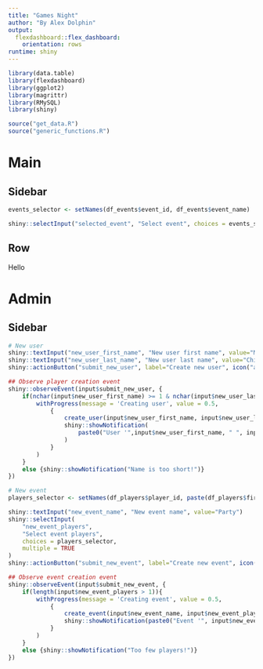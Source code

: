 ```yaml
---
title: "Games Night"
author: "By Alex Dolphin"
output: 
  flexdashboard::flex_dashboard:
    orientation: rows
runtime: shiny
---
```


```r
library(data.table)
library(flexdashboard)
library(ggplot2)
library(magrittr)
library(RMySQL)
library(shiny)

source("get_data.R")
source("generic_functions.R")
```

Main
=======================================================================

Sidebar {.sidebar}
-----------------------------------------------------------------------

```r
events_selector <- setNames(df_events$event_id, df_events$event_name)

shiny::selectInput("selected_event", "Select event", choices = events_selector, multiple = FALSE)
```

Row
-----------------------------------------------------------------------

Hello

Admin
=======================================================================

Sidebar {.sidebar}
-----------------------------------------------------------------------

```r
# New user
shiny::textInput("new_user_first_name", "New user first name", value="Mr")
shiny::textInput("new_user_last_name", "New user last name", value="Chips")
shiny::actionButton("submit_new_user", label="Create new user", icon("arrow-cirlce-right"))

## Observe player creation event
shiny::observeEvent(input$submit_new_user, {
    if(nchar(input$new_user_first_name) >= 1 & nchar(input$new_user_last_name) >= 1){
        withProgress(message = 'Creating user', value = 0.5,
            {
                create_user(input$new_user_first_name, input$new_user_last_name)
                shiny::showNotification(
                    paste0("User '",input$new_user_first_name, " ", input$new_user_last_name,"' created!")
                )
            }
        )
    }
    else {shiny::showNotification("Name is too short!")}
})

# New event
players_selector <- setNames(df_players$player_id, paste(df_players$first_name, df_players$last_name))

shiny::textInput("new_event_name", "New event name", value="Party")
shiny::selectInput(
    "new_event_players",
    "Select event players",
    choices = players_selector,
    multiple = TRUE
)
shiny::actionButton("submit_new_event", label="Create new event", icon("arrow-cirlce-right"))

## Observe event creation event
shiny::observeEvent(input$submit_new_event, {
    if(length(input$new_event_players > 1)){
        withProgress(message = 'Creating event', value = 0.5,
            {
                create_event(input$new_event_name, input$new_event_players)
                shiny::showNotification(paste0("Event '", input$new_event_name,"' created!"))
            }
        )
    }
    else {shiny::showNotification("Too few players!")}
})
```


